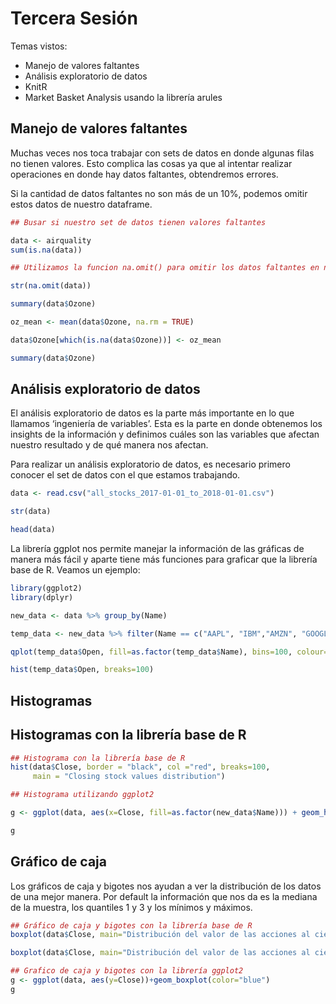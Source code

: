 Tercera Sesión
==================================================

Temas vistos:

* Manejo de valores faltantes
* Análisis exploratorio de datos
* KnitR
* Market Basket Analysis usando la librería arules

## Manejo de valores faltantes

Muchas veces nos toca trabajar con sets de datos en donde algunas filas no tienen valores. Esto complica las cosas ya que al intentar realizar operaciones en donde hay datos faltantes, obtendremos errores.

Si la cantidad de datos faltantes no son más de un 10%, podemos omitir estos datos de nuestro dataframe.

```r

## Busar si nuestro set de datos tienen valores faltantes

data <- airquality
sum(is.na(data))

## Utilizamos la funcion na.omit() para omitir los datos faltantes en nuestro dataframe

str(na.omit(data))

```

```r

summary(data$Ozone)

oz_mean <- mean(data$Ozone, na.rm = TRUE)

data$Ozone[which(is.na(data$Ozone))] <- oz_mean

summary(data$Ozone)

```

## Análisis exploratorio de datos

El análisis exploratorio de datos es la parte más importante en lo que llamamos ‘ingeniería de variables’. Esta es la parte en donde obtenemos los insights de la información y definimos cuáles son las variables que afectan nuestro resultado y de qué manera nos afectan.

Para realizar un análisis exploratorio de datos, es necesario primero conocer el set de datos con el que estamos trabajando.

```r
data <- read.csv("all_stocks_2017-01-01_to_2018-01-01.csv")

str(data)

head(data)
```

La librería ggplot nos permite manejar la información de las gráficas de manera más fácil y aparte tiene más funciones para graficar que la librería base de R. Veamos un ejemplo:

``` r

library(ggplot2)
library(dplyr)

new_data <- data %>% group_by(Name)

temp_data <- new_data %>% filter(Name == c("AAPL", "IBM","AMZN", "GOOGL"))

qplot(temp_data$Open, fill=as.factor(temp_data$Name), bins=100, colour="red")

hist(temp_data$Open, breaks=100)

```

## Histogramas

## Histogramas con la librería base de R

```r

## Histograma con la librería base de R
hist(data$Close, border = "black", col ="red", breaks=100,
     main = "Closing stock values distribution")

```

```r

## Histograma utilizando ggplot2

g <- ggplot(data, aes(x=Close, fill=as.factor(new_data$Name))) + geom_histogram(colour='black',bins=100) + ggtitle("Closing stock values distribution")

g

```

## Gráfico de caja

Los gráficos de caja y bigotes nos ayudan a ver la distribución de los datos de una mejor manera. Por default la información que nos da es la mediana de la muestra, los quantiles 1 y 3 y los mínimos y máximos.

```r

## Gráfico de caja y bigotes con la librería base de R
boxplot(data$Close, main="Distribución del valor de las acciones al cierre")

boxplot(data$Close, main="Distribución del valor de las acciones al cierre", outline = FALSE)

```

```r

## Grafico de caja y bigotes con la librería ggplot2
g <- ggplot(data, aes(y=Close))+geom_boxplot(color="blue")
g
```